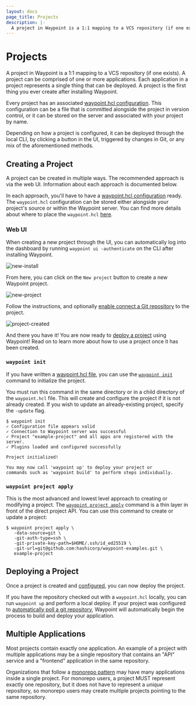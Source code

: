 ```yaml
---
layout: docs
page_title: Projects
description: |-
  A project in Waypoint is a 1:1 mapping to a VCS repository (if one exists). A project can be comprised of one or more applications. Each application in a project represents a single thing that can be deployed.
---
```


# Projects

A project in Waypoint is a 1:1 mapping to a VCS repository (if one exists).
A project can be comprised of one or more applications. Each application in
a project represents a single thing that can be deployed. A project is the
first thing you ever create after installing Waypoint.

Every project has an associated [waypoint.hcl configuration](/docs/waypoint-hcl).
This configuration can be a file that is committed alongside the project
in version control, or it can be stored on the server and associated with
your project by name.

Depending on how a project is configured, it can be deployed through the
local CLI, by clicking a button in the UI, triggered by changes in Git, or any
mix of the aforementioned methods.

## Creating a Project

A project can be created in multiple ways. The recommended approach is
via the web UI. Information about each approach is documented below.

In each approach, you'll have to have a [waypoint.hcl configuration](/docs/waypoint-hcl)
ready. The `waypoint.hcl` configuration can be stored either alongside
your project's source or within the Waypoint server. You can find more
details about where to place the `waypoint.hcl` [here](/docs/waypoint-hcl#waypoint-hcl-location).

### Web UI

When creating a new project through the UI, you can automatically log into the
dashboard by running `waypoint ui -authenticate` on the CLI after installing Waypoint.

![new-install](/img/new-waypoint-install-ui.png)

From here, you can click on the `New project` button to create a new Waypoint
project.

![new-project](/img/new-waypoint-project.png)

Follow the instructions, and optionally [enable connect a Git repository](/docs/projects/git)
to the project.

![project-created](/img/waypoint-project-created.png)

And there you have it! You are now ready to [deploy a project](#deploying-a-project)
using Waypoint! Read on to learn more about how to use a project once it has been
created.

### `waypoint init`

If you have written a [waypoint.hcl file](/docs/waypoint-hcl), you can
use the [`waypoint init`](/commands/init) command to initialize the project.

You must run this command in the same directory or in a child directory of
the `waypoint.hcl` file. This will create and configure the project if it is
not already created. If you wish to update an already-existing project,
specify the `-update` flag.

```shell-session
$ waypoint init
✓ Configuration file appears valid
✓ Connection to Waypoint server was successful
✓ Project "example-project" and all apps are registered with the server.
✓ Plugins loaded and configured successfully

Project initialized!

You may now call 'waypoint up' to deploy your project or
commands such as 'waypoint build' to perform steps individually.
```

### `waypoint project apply`

This is the most advanced and lowest level approach to creating or modifying
a project. The [`waypoint project apply`](/commands/project-apply) command
is a thin layer in front of the direct project API. You can use this command
to create or update a project:

```
$ waypoint project apply \
   -data-source=git \
   -git-auth-type=ssh \
   -git-private-key-path=$HOME/.ssh/id_ed25519 \
   -git-url=git@github.com:hashicorp/waypoint-examples.git \
   example-project
```

## Deploying a Project

Once a project is created and [configured](/docs/waypoint-hcl), you
can now deploy the project.

If you have the repository checked out with a `waypoint.hcl` locally,
you can run `waypoint up` and perform a local deploy. If your project was
configured to [automatically poll a git repository](/docs/projects/git), Waypoint
will automatically begin the process to build and deploy your application.

## Multiple Applications

Most projects contain exactly one application. An example of a project
with multiple applications may be a single repository that contains an
"API" service and a "frontend" application in the same repository.

Organizations that follow a
[monorepo pattern](https://en.wikipedia.org/wiki/Monorepo) may have many
applications inside a single project. For monorepo users, a project MUST
represent exactly one repository, but it does not have to represent a
_unique_ repository, so monorepo users may create multiple projects pointing
to the same repository.
